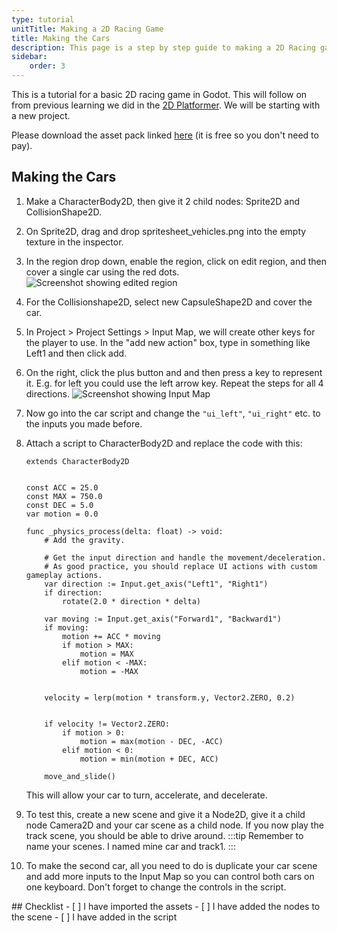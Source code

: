 ```yaml
---
type: tutorial
unitTitle: Making a 2D Racing Game
title: Making the Cars
description: This page is a step by step guide to making a 2D Racing game
sidebar:
    order: 3
---
```



This is a tutorial for a basic 2D racing game in Godot. This will follow on from previous learning we did in the [2D Platformer](/game-design/godot/2dplatformergame). We will be starting with a new project.

Please download the asset pack linked [here](https://www.kenney.nl/assets/racing-pack) (it is free so you don't need to pay).


## Making the Cars

<Steps>

1. Make a CharacterBody2D, then give it 2 child nodes: Sprite2D and CollisionShape2D. 

2.  On Sprite2D, drag and drop spritesheet_vehicles.png into the empty texture in the inspector.

3. In the region drop down, enable the region, click on edit region, and then cover a single car using the red dots. 
    ![Screenshot showing edited region](/src/assets/godot/2DRacing/image1.png)

4. For the Collisionshape2D, select new CapsuleShape2D and cover the car.

5. In Project > Project Settings > Input Map, we will create other keys for the player to use. In the "add new action" box, type in something like Left1 and then click add.

6. On the right, click the plus button and and then press a key to represent it. E.g. for left you could use the left arrow key. Repeat the steps for all 4 directions.
    ![Screenshot showing Input Map](/src/assets/godot/2DRacing/image4.png)

7. Now go into the car script and change the `"ui_left"`, `"ui_right"` etc. to the inputs you made before.

8. Attach a script to CharacterBody2D and replace the code with this:
    ```gdscript
    extends CharacterBody2D


    const ACC = 25.0
    const MAX = 750.0
    const DEC = 5.0
    var motion = 0.0

    func _physics_process(delta: float) -> void:
        # Add the gravity.

        # Get the input direction and handle the movement/deceleration.
        # As good practice, you should replace UI actions with custom gameplay actions.
        var direction := Input.get_axis("Left1", "Right1")
        if direction:
            rotate(2.0 * direction * delta)

        var moving := Input.get_axis("Forward1", "Backward1")
        if moving:
            motion += ACC * moving
            if motion > MAX:
                motion = MAX
            elif motion < -MAX:
                motion = -MAX


        velocity = lerp(motion * transform.y, Vector2.ZERO, 0.2)


        if velocity != Vector2.ZERO:
            if motion > 0:
                motion = max(motion - DEC, -ACC)
            elif motion < 0:
                motion = min(motion + DEC, ACC)

        move_and_slide()
    ```
    This will allow your car to turn, accelerate, and decelerate.

9. To test this, create a new scene and give it a Node2D, give it a child node Camera2D and your car scene as a child node. If you now play the track scene, you should be able to drive around.
    :::tip
    Remember to name your scenes. I named mine car and track1.
    :::

10. To make the second car, all you need to do is duplicate your car scene and add more inputs to the Input Map so you can control both cars on one keyboard. Don't forget to change the controls in the script.

</Steps>


<Box>
## Checklist
<Checklist>
- [ ] I have imported the assets
- [ ] I have added the nodes to the scene
- [ ] I have added in the script
</Checklist>
</Box>
